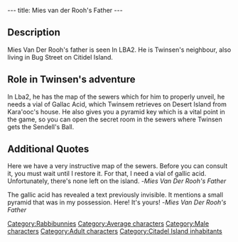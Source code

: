 ---
title: Mies van der Rooh's Father
---

{{Character|
Name=Mies van der Rooh's father|
Image=Mies_Van_Der_Rooh's_Father.JPG|right
Race=Rabbibunny|
Gender=Male|
Size=Medium|
Age=Adult}}



==Description==

Mies Van Der Rooh's father is seen In LBA2. He is Twinsen's neighbour, also living in Bug Street on Citidel Island.

==Role in Twinsen's adventure==

In Lba2, he has the map of the sewers which for him to properly unveil, he needs a vial of Gallac Acid, which Twinsem retrieves on Desert Island from Kara'ooc's house. He also gives you a pyramid key which is a vital point in the game, so you can open the secret room in the sewers where Twinsen gets the Sendell's Ball.

==Additional Quotes==

Here we have a very instructive map of the sewers. Before you can consult it, you must wait until I restore it. For that, I need a vial of gallic acid. Unfortunately, there's none left on the island.
-''Mies Van Der Rooh's Father''

The gallic acid has revealed a text previously invisible. It mentions a small pyramid that was in my possession. Here! It's yours!
-''Mies Van Der Rooh's Father''


[[Category:Rabbibunnies]]
[[Category:Average characters]]
[[Category:Male characters]]
[[Category:Adult characters]]
[[Category:Citadel Island inhabitants]]